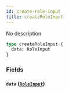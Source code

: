 ```yaml
---
id: create-role-input
title: createRoleInput
---
```


No description

```graphql
type createRoleInput {
  data: RoleInput
}
```

### Fields

#### `data` ([`RoleInput`](/v1/inputs/role-input))
